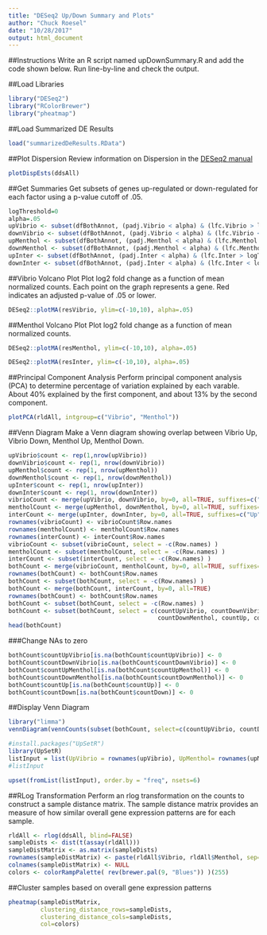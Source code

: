 ```yaml
---
title: "DESeq2 Up/Down Summary and Plots"
author: "Chuck Roesel"
date: "10/28/2017"
output: html_document
---
```

##Instructions
Write an R script named upDownSummary.R and add the code shown below. Run line-by-line and check the output.

##Load Libraries
```r
library("DESeq2")
library("RColorBrewer")
library("pheatmap")
```

##Load Summarized DE Results
```r
load("summarizedDeResults.RData")
```

##Plot Dispersion
Review information on Dispersion in the [DESeq2 manual](https://bioconductor.org/packages/release/bioc/vignettes/DESeq2/inst/doc/DESeq2.html#dispersion-plot-and-fitting-alternatives)
```r
plotDispEsts(ddsAll)
```

##Get Summaries
Get subsets of genes up-regulated or down-regulated for each factor using a p-value cutoff of .05.
```r
logThreshold=0
alpha=.05
upVibrio <- subset(dfBothAnnot, (padj.Vibrio < alpha) & (lfc.Vibrio > logThreshold))
downVibrio <- subset(dfBothAnnot, (padj.Vibrio < alpha) & (lfc.Vibrio < logThreshold))
upMenthol <- subset(dfBothAnnot, (padj.Menthol < alpha) & (lfc.Menthol > logThreshold))
downMenthol <- subset(dfBothAnnot, (padj.Menthol < alpha) & (lfc.Menthol < logThreshold))
upInter <- subset(dfBothAnnot, (padj.Inter < alpha) & (lfc.Inter > logThreshold))
downInter <- subset(dfBothAnnot, (padj.Inter < alpha) & (lfc.Inter < logThreshold))
```

##Vibrio Volcano Plot
Plot log2 fold change as a function of mean normalized counts. Each point on the graph represents a gene. Red indicates an adjusted p-value of .05 or lower.
```r
DESeq2::plotMA(resVibrio, ylim=c(-10,10), alpha=.05)
```

##Menthol Volcano Plot
Plot log2 fold change as a function of mean normalized counts.
```r
DESeq2::plotMA(resMenthol, ylim=c(-10,10), alpha=.05)
```

```r
DESeq2::plotMA(resInter, ylim=c(-10,10), alpha=.05)
```


##Principal Component Analysis
Perform principal component analysis (PCA) to determine percentage of variation explained by each
varable. About 40% explained by the first component, and about 13% by the second component.

```r
plotPCA(rldAll, intgroup=c("Vibrio", "Menthol"))
```

##Venn Diagram
Make a Venn diagram showing overlap between Vibrio Up, Vibrio Down, Menthol Up, Menthol Down.
```r
upVibrio$count <- rep(1,nrow(upVibrio))
downVibrio$count <- rep(1, nrow(downVibrio))
upMenthol$count <- rep(1, nrow(upMenthol))
downMenthol$count <- rep(1, nrow(downMenthol))
upInter$count <- rep(1, nrow(upInter))
downInter$count <- rep(1, nrow(downInter))
vibrioCount <- merge(upVibrio, downVibrio, by=0, all=TRUE, suffixes=c("Up", "Down"))
mentholCount <- merge(upMenthol, downMenthol, by=0, all=TRUE, suffixes=c("Up", "Down"))
interCount <- merge(upInter, downInter, by=0, all=TRUE, suffixes=c("Up", "Down"))
rownames(vibrioCount) <- vibrioCount$Row.names
rownames(mentholCount) <- mentholCount$Row.names
rownames(interCount) <- interCount$Row.names
vibrioCount <- subset(vibrioCount, select = -c(Row.names) )
mentholCount <- subset(mentholCount, select = -c(Row.names) )
interCount <- subset(interCount, select = -c(Row.names) )
bothCount <- merge(vibrioCount, mentholCount, by=0, all=TRUE, suffixes=c("Vibrio", "Menthol"))
rownames(bothCount) <- bothCount$Row.names
bothCount <- subset(bothCount, select = -c(Row.names) )
bothCount <- merge(bothCount, interCount, by=0, all=TRUE)
rownames(bothCount) <- bothCount$Row.names
bothCount <- subset(bothCount, select = -c(Row.names) )
bothCount <- subset(bothCount, select = c(countUpVibrio, countDownVibrio, countUpMenthol, 
                                          countDownMenthol, countUp, countDown) )
head(bothCount)
```

###Change NAs to zero
```r
bothCount$countUpVibrio[is.na(bothCount$countUpVibrio)] <- 0
bothCount$countDownVibrio[is.na(bothCount$countDownVibrio)] <- 0
bothCount$countUpMenthol[is.na(bothCount$countUpMenthol)] <- 0
bothCount$countDownMenthol[is.na(bothCount$countDownMenthol)] <- 0
bothCount$countUp[is.na(bothCount$countUp)] <- 0
bothCount$countDown[is.na(bothCount$countDown)] <- 0
```

##Display Venn Diagram
```r
library("limma")
vennDiagram(vennCounts(subset(bothCount, select=c(countUpVibrio, countDownVibrio, countUpMenthol, countDownMenthol, countUp))), names=c("UpVibrio", "DownVibrio","UpMenthol", "DownMenthol", "UpInter"), circle.col=c("red", "green", "blue", "yellow", "coral2"))
```
```r
#install.packages("UpSetR")
library(UpSetR)
listInput = list(UpVibrio = rownames(upVibrio), UpMenthol= rownames(upMenthol), DownVibrio=rownames(downVibrio), DownMenthol=rownames(downMenthol), UpInteraction=rownames(upInter), DownInteraction=rownames(downInter))
#listInput
```

```r
upset(fromList(listInput), order.by = "freq", nsets=6)
```
##RLog Transformation
Perform an rlog transformation on the counts to construct a sample distance matrix. The sample distance matrix provides an measure of how similar overall gene expression patterns are for each sample.
```r
rldAll <- rlog(ddsAll, blind=FALSE)
sampleDists <- dist(t(assay(rldAll)))
sampleDistMatrix <- as.matrix(sampleDists)
rownames(sampleDistMatrix) <- paste(rldAll$Vibrio, rldAll$Menthol, sep="-")
colnames(sampleDistMatrix) <- NULL
colors <- colorRampPalette( rev(brewer.pal(9, "Blues")) )(255)
```

##Cluster samples based on overall gene expression patterns
```r
pheatmap(sampleDistMatrix,
         clustering_distance_rows=sampleDists,
         clustering_distance_cols=sampleDists,
         col=colors)
```

